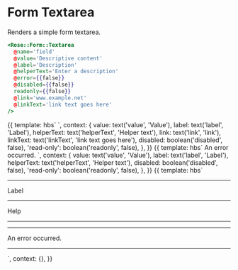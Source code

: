 
<Meta title="Rose|Form/Textarea" component="Form/Textarea" />

# Form Textarea

Renders a simple form textarea.

```handlebars
<Rose::Form::Textarea
  @name='field'
  @value='Descriptive content'
  @label='Description'
  @helperText='Enter a description'
  @error={{false}}
  @disabled={{false}}
  readonly={{false}}
  @link='www.example.net'
  @linkText='link text goes here'
/>
```

<Preview>
  <Story name="Basic Textarea" height="10rem">
    {{
      template: hbs`
      <Rose::Form::Textarea
        @name="field"
        @value={{value}}
        @label={{label}}
        @helperText={{helperText}}
        @error={{false}}
        @disabled={{disabled}}
        readonly={{read-only}}
        @link='www.example.net'
        @linkText='link text goes here'
        />
    `,
      context: {
        value: text('value', 'Value'),
        label: text('label', 'Label'),
        helperText: text('helperText', 'Helper text'),
        link: text('link', 'link'),
        linkText: text('linkText', 'link text goes here'),
        disabled: boolean('disabled', false),
        'read-only': boolean('readonly', false),
      },
    }}
  </Story>
</Preview>

<Preview>
  <Story name="Textarea with Errors" height="10rem">
    {{
      template: hbs`
      <Rose::Form::Textarea
        @name="field"
        @value={{value}}
        @label={{label}}
        @helperText={{helperText}}
        @error={{true}}
        @disabled={{disabled}}
        readonly={{read-only}}
        as |field|>
        <field.errors as |errors|>
          <errors.message>An error occurred.</errors.message>
        </field.errors>
      </Rose::Form::Textarea>
    `,
      context: {
        value: text('value', 'Value'),
        label: text('label', 'Label'),
        helperText: text('helperText', 'Helper text'),
        disabled: boolean('disabled', false),
        'read-only': boolean('readonly', false),
      },
    }}
  </Story>
</Preview>

<Preview>
  <Story name="Fully Contextual Textarea">
    {{
      template: hbs`
      <Rose::Form::Textarea @value="Text" @error={{true}} @contextual={{true}} as |field|>
        <hr />
        <field.label>Label</field.label>
        <hr />
        <field.helperText>Help</field.helperText>
        <hr />
        <field.field />
        <hr />
        <field.errors as |errors|>
          <errors.message>An error occurred.</errors.message>
        </field.errors>
        <hr />
      </Rose::Form::Textarea>
    `,
      context: {},
    }}
  </Story>
</Preview>
